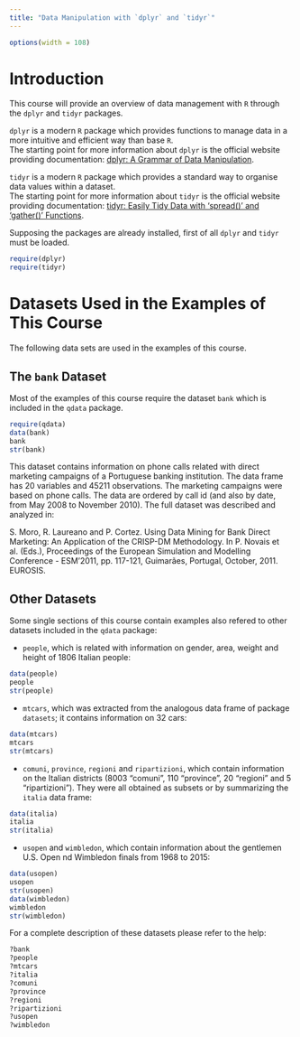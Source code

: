 ```yaml
---
title: "Data Manipulation with `dplyr` and `tidyr`"
---
```


```r
options(width = 108)
```


# Introduction

This course will provide an overview of data management with `R` through the `dplyr` and `tidyr` packages.  

`dplyr` is a modern `R` package which provides functions to manage data in a more intuitive and efficient way than base `R`.  
The starting point for more information about `dplyr` is the official website providing documentation: [dplyr: A Grammar of Data Manipulation](https://cran.r-project.org/web/packages/dplyr/index.html).  

`tidyr` is a modern `R` package which provides a standard way to organise data values within a dataset.  
The starting point for more information about `tidyr` is the official website providing documentation: [tidyr: Easily Tidy Data with 'spread()' and 'gather()' Functions](https://cran.r-project.org/web/packages/tidyr/index.html).  

Supposing the packages are already installed, first of all `dplyr` and `tidyr` must be loaded.

```r
require(dplyr)
require(tidyr)
```


# Datasets Used in the Examples of This Course

The following data sets are used in the examples of this course.

## The `bank` Dataset

Most of the examples of this course require the dataset `bank` which is included in the `qdata` package.

```r
require(qdata)
data(bank)
bank
str(bank)
```

This dataset contains information on phone calls related with direct marketing campaigns of a Portuguese banking institution. The data frame has 20 variables and 45211 observations. The marketing campaigns were based on phone calls. The data are ordered by call id (and also by date, from May 2008 to November 2010). The full dataset was described and analyzed in:

S. Moro, R. Laureano and P. Cortez. Using Data Mining for Bank Direct Marketing: An Application of the CRISP-DM Methodology. In P. Novais et al. (Eds.), Proceedings of the European Simulation and Modelling Conference - ESM'2011, pp. 117-121, Guimarães, Portugal, October, 2011. EUROSIS.


## Other Datasets

Some single sections of this course contain examples also refered to other datasets included in the `qdata` package:

* `people`, which is related with information on gender, area, weight and height of 1806 Italian people:

```r
data(people)
people
str(people)
```

* `mtcars`, which was extracted from the analogous data frame of package `datasets`; it contains information on 32 cars:

```r
data(mtcars)
mtcars
str(mtcars)
```

* `comuni`, `province`, `regioni` and `ripartizioni`, which contain information on the Italian districts (8003 "comuni", 110 "province", 20 "regioni" and 5 "ripartizioni"). They were all obtained as subsets or by summarizing the `italia` data frame:

```r
data(italia)
italia
str(italia)
```

* `usopen` and `wimbledon`, which contain information about the gentlemen U.S. Open nd Wimbledon finals from 1968 to 2015:

```r
data(usopen)
usopen
str(usopen)
data(wimbledon)
wimbledon
str(wimbledon)
```

For a complete description of these datasets please refer to the help:

```r
?bank
?people
?mtcars
?italia
?comuni
?province
?regioni
?ripartizioni
?usopen
?wimbledon
```
